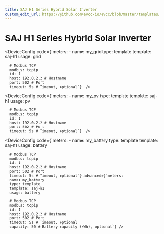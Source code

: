 ```yaml
---
title: SAJ H1 Series Hybrid Solar Inverter
custom_edit_url: https://github.com/evcc-io/evcc/blob/master/templates/definition/meter/saj-h1.yaml
---
```



# SAJ H1 Series Hybrid Solar Inverter

<DeviceFeatures features="" />

<Tabs>
<TabItem value="grid" label="Grid" default>

<DeviceConfig code={`meters:
    - name: my_grid
      type: template
      template: saj-h1
      usage: grid
      
      # Modbus TCP
      modbus: tcpip
      id: 1
      host: 192.0.2.2 # Hostname
      port: 502 # Port
      timeout: 5s # Timeout, optional`}  />

</TabItem>
<TabItem value="pv" label="PV">

<DeviceConfig code={`meters:
    - name: my_pv
      type: template
      template: saj-h1
      usage: pv
      
      # Modbus TCP
      modbus: tcpip
      id: 1
      host: 192.0.2.2 # Hostname
      port: 502 # Port
      timeout: 5s # Timeout, optional`}  />

</TabItem>
<TabItem value="battery" label="Battery">

<DeviceConfig code={`meters:
    - name: my_battery
      type: template
      template: saj-h1
      usage: battery
      
      # Modbus TCP
      modbus: tcpip
      id: 1
      host: 192.0.2.2 # Hostname
      port: 502 # Port
      timeout: 5s # Timeout, optional`} advanced={`meters:
    - name: my_battery
      type: template
      template: saj-h1
      usage: battery
      
      # Modbus TCP
      modbus: tcpip
      id: 1
      host: 192.0.2.2 # Hostname
      port: 502 # Port
      timeout: 5s # Timeout, optional
      capacity: 50 # Battery capacity (kWh), optional`} />

</TabItem>
</Tabs>

